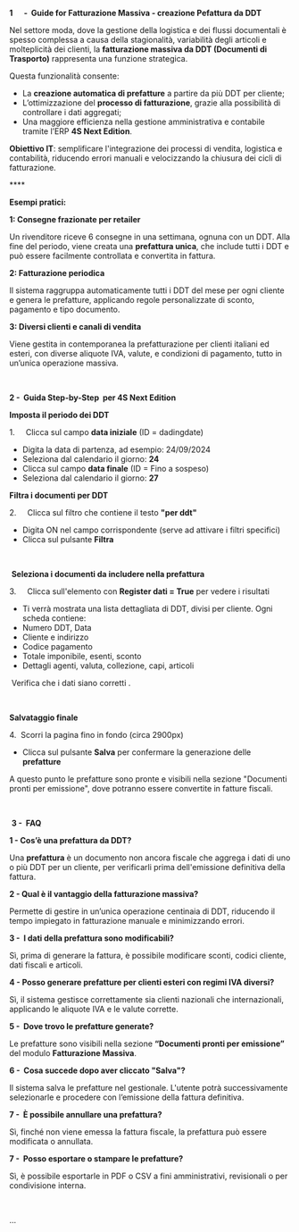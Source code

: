**1      -  Guide for Fatturazione Massiva - creazione Pefattura da DDT**

Nel settore moda, dove la gestione della logistica e dei flussi documentali è spesso complessa a causa della stagionalità, variabilità degli articoli e molteplicità dei clienti, la **fatturazione massiva da DDT (Documenti di Trasporto)** rappresenta una funzione strategica.

Questa funzionalità consente:

* La **creazione automatica di prefatture** a partire da più DDT per cliente;
* L’ottimizzazione del **processo di fatturazione**, grazie alla possibilità di controllare i dati aggregati;
* Una maggiore efficienza nella gestione amministrativa e contabile tramite l’ERP **4S Next Edition**.

**Obiettivo IT**: semplificare l'integrazione dei processi di vendita, logistica e contabilità, riducendo errori manuali e velocizzando la chiusura dei cicli di fatturazione.

**** 

**Esempi pratici:**

**1: Consegne frazionate per retailer**

Un rivenditore riceve 6 consegne in una settimana, ognuna con un DDT. Alla fine del periodo, viene creata una **prefattura unica**, che include tutti i DDT e può essere facilmente controllata e convertita in fattura.

**2: Fatturazione periodica**

Il sistema raggruppa automaticamente tutti i DDT del mese per ogni cliente e genera le prefatture, applicando regole personalizzate di sconto, pagamento e tipo documento.

**3: Diversi clienti e canali di vendita**

Viene gestita in contemporanea la prefatturazione per clienti italiani ed esteri, con diverse aliquote IVA, valute, e condizioni di pagamento, tutto in un’unica operazione massiva.

 

**2 -  Guida Step-by-Step  per 4S Next Edition**

**Imposta il periodo dei DDT**

1.     Clicca sul campo **data iniziale** (ID = dadingdate)

* Digita la data di partenza, ad esempio: 24/09/2024
* Seleziona dal calendario il giorno: **24**
* Clicca sul campo **data finale** (ID = Fino a sospeso)
* Seleziona dal calendario il giorno: **27**

**Filtra i documenti per DDT**

2.     Clicca sul filtro che contiene il testo **"per ddt"**

* Digita ON nel campo corrispondente (serve ad attivare i filtri specifici)
* Clicca sul pulsante **Filtra**

 

 **Seleziona i documenti da includere nella prefattura**

3.     Clicca sull'elemento con **Register dati = True** per vedere i risultati

* Ti verrà mostrata una lista dettagliata di DDT, divisi per cliente. Ogni scheda contiene:
* Numero DDT, Data
* Cliente e indirizzo
* Codice pagamento
* Totale imponibile, esenti, sconto
* Dettagli agenti, valuta, collezione, capi, articoli

 Verifica che i dati siano corretti .

 

**Salvataggio finale**

4.  Scorri la pagina fino in fondo (circa 2900px)

* Clicca sul pulsante **Salva** per confermare la generazione delle **prefatture**

A questo punto le prefatture sono pronte e visibili nella sezione "Documenti pronti per emissione", dove potranno essere convertite in fatture fiscali.

 

 **3 -  FAQ**

**1 - Cos’è una prefattura da DDT?**

Una **prefattura** è un documento non ancora fiscale che aggrega i dati di uno o più DDT per un cliente, per verificarli prima dell'emissione definitiva della fattura.

**2 - Qual è il vantaggio della fatturazione massiva?**

Permette di gestire in un’unica operazione centinaia di DDT, riducendo il tempo impiegato in fatturazione manuale e minimizzando errori.

**3 -  I dati della prefattura sono modificabili?**

Sì, prima di generare la fattura, è possibile modificare sconti, codici cliente, dati fiscali e articoli.

**4 - Posso generare prefatture per clienti esteri con regimi IVA diversi?**

Sì, il sistema gestisce correttamente sia clienti nazionali che internazionali, applicando le aliquote IVA e le valute corrette.

**5 -  Dove trovo le prefatture generate?**

Le prefatture sono visibili nella sezione **“Documenti pronti per emissione”** del modulo **Fatturazione Massiva**.

**6 -  Cosa succede dopo aver cliccato "Salva"?**

Il sistema salva le prefatture nel gestionale. L'utente potrà successivamente selezionarle e procedere con l’emissione della fattura definitiva.

**7 -  È possibile annullare una prefattura?**

Sì, finché non viene emessa la fattura fiscale, la prefattura può essere modificata o annullata.

**7 -  Posso esportare o stampare le prefatture?**

Sì, è possibile esportarle in PDF o CSV a fini amministrativi, revisionali o per condivisione interna.

 

...